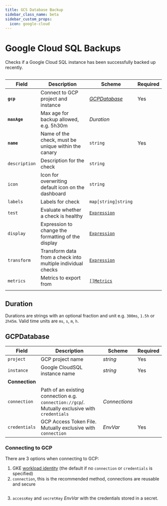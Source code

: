 ```yaml
---
title: GCS Database Backup
sidebar_class_name: beta
sidebar_custom_props:
  icon: google-cloud
---
```


# <Icon name="database" /> Google Cloud SQL Backups

Checks if a Google Cloud SQL instance has been successfully backed up recently.

```yaml title="gcs-database.yaml" file=<rootDir>/modules/canary-checker/fixtures/datasources/GCP/database_backup.yaml
```

| Field         | Description                                                 | Scheme                                         | Required |
| ------------- | ----------------------------------------------------------- | ---------------------------------------------- | -------- |
| **`gcp`**     | Connect to GCP project and instance                         | [_GCPDatabase_](#gcpdatabase)                  | Yes      |
| **`maxAge`**  | Max age for backup allowed, e.g. 5h30m                       | _Duration_                                     |          |
| **`name`**    | Name of the check, must be unique within the canary         | `string`                                       | Yes      |
| `description` | Description for the check                                   | `string`                                       |          |
| `icon`        | Icon for overwriting default icon on the dashboard          | `string`                                       |          |
| `labels`      | Labels for check                                            | `map[string]string`                            |          |
| `test`        | Evaluate whether a check is healthy                         | [`Expression`](../concepts/expressions/health-evaluation)  |          |
| `display`     | Expression to change the formatting of the display          | [`Expression`](../concepts/expressions/display-formatting ) |          |
| `transform`   | Transform data from a check into multiple individual checks | [`Expression`](../concepts/expressions/transforms)         |          |
| `metrics`     | Metrics to export from                                      | [`[]Metrics`](../concepts/metrics/custom-metrics)    |          |
|               |                                                             |                                                |          |

## Duration

Durations are strings with an optional fraction and unit e.g. `300ms`, `1.5h` or `2h45m`. Valid time units are `ms`, `s`, `m`, `h`.

## GCPDatabase

| Field          | Description                                                                                                                   | Scheme                                                 | Required |
| -------------- | ----------------------------------------------------------------------------------------------------------------------------- | ------------------------------------------------------ | -------- |
| `project`      | GCP project name                                                                                                             | _string_                                               | Yes      |
| `instance`     | Google CloudSQL instance name                                                                                                 | _string_                                               | Yes      |
| **Connection** |                                                                                                                               |                                                        |          |
| `connection`   | Path of an existing connection e.g. `connection://gcp`/. Mutually exclusive with `credentials` <br /> <Commercial /> | <CommonLink to="connection">_Connections_</CommonLink> |          |
| `credentials`  | GCP Access Token File. <SkipOSS>Mutually exclusive with `connection`</SkipOSS>                                                | <CommonLink to="authentication">_EnvVar_</CommonLink>  | Yes      |

### Connecting to GCP

There are 3 options when connecting to GCP:

1. GKE [workload identity](https://cloud.google.com/kubernetes-engine/docs/how-to/workload-identity) (the default if no `connection` or `credentials` is specified)
2. `connection`, this is the recommended method, connections are reusable and secure

```yaml title="database-backup-check.yaml" file=<rootDir>/modules/canary-checker/fixtures/datasources/GCP/database_backup_cred_from_connection.yaml
```

3. `accessKey` and `secretKey` <CommonLink to="authentication">_EnvVar_</CommonLink> with the credentials stored in a secret.

```yaml title="gcs-database-backup.yaml" file=<rootDir>/modules/canary-checker/fixtures/datasources/GCP/database_backup_cred.yaml
```
